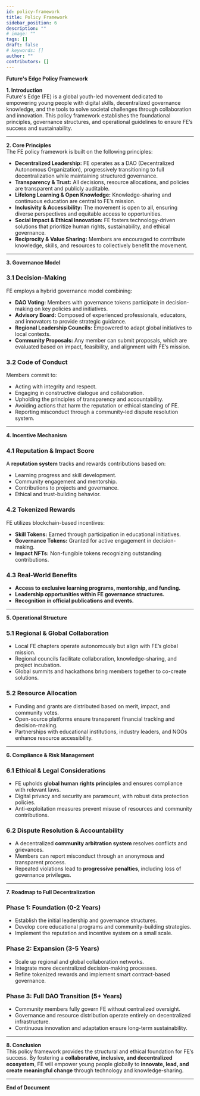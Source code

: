 ```yaml
---
id: policy-framework
title: Policy Framework
sidebar_position: 6
description: ""
# image: ""
tags: []
draft: false
# keywords: []
author: ""
contributors: []
---
```


**Future's Edge Policy Framework**  

**1. Introduction**  
Future's Edge (FE) is a global youth-led movement dedicated to empowering young people with digital skills, decentralized governance knowledge, and the tools to solve societal challenges through collaboration and innovation. This policy framework establishes the foundational principles, governance structures, and operational guidelines to ensure FE’s success and sustainability.

---

**2. Core Principles**  
The FE policy framework is built on the following principles:

- **Decentralized Leadership:** FE operates as a DAO (Decentralized Autonomous Organization), progressively transitioning to full decentralization while maintaining structured governance.
- **Transparency & Trust:** All decisions, resource allocations, and policies are transparent and publicly auditable.
- **Lifelong Learning & Open Knowledge:** Knowledge-sharing and continuous education are central to FE’s mission.
- **Inclusivity & Accessibility:** The movement is open to all, ensuring diverse perspectives and equitable access to opportunities.
- **Social Impact & Ethical Innovation:** FE fosters technology-driven solutions that prioritize human rights, sustainability, and ethical governance.
- **Reciprocity & Value Sharing:** Members are encouraged to contribute knowledge, skills, and resources to collectively benefit the movement.

---

**3. Governance Model**  

### **3.1 Decision-Making**  
FE employs a hybrid governance model combining:
- **DAO Voting:** Members with governance tokens participate in decision-making on key policies and initiatives.
- **Advisory Board:** Composed of experienced professionals, educators, and innovators to provide strategic guidance.
- **Regional Leadership Councils:** Empowered to adapt global initiatives to local contexts.
- **Community Proposals:** Any member can submit proposals, which are evaluated based on impact, feasibility, and alignment with FE’s mission.

### **3.2 Code of Conduct**  
Members commit to:
- Acting with integrity and respect.
- Engaging in constructive dialogue and collaboration.
- Upholding the principles of transparency and accountability.
- Avoiding actions that harm the reputation or ethical standing of FE.
- Reporting misconduct through a community-led dispute resolution system.

---

**4. Incentive Mechanism**  

### **4.1 Reputation & Impact Score**  
A **reputation system** tracks and rewards contributions based on:
- Learning progress and skill development.
- Community engagement and mentorship.
- Contributions to projects and governance.
- Ethical and trust-building behavior.

### **4.2 Tokenized Rewards**  
FE utilizes blockchain-based incentives:
- **Skill Tokens:** Earned through participation in educational initiatives.
- **Governance Tokens:** Granted for active engagement in decision-making.
- **Impact NFTs:** Non-fungible tokens recognizing outstanding contributions.

### **4.3 Real-World Benefits**  
- **Access to exclusive learning programs, mentorship, and funding.**
- **Leadership opportunities within FE governance structures.**
- **Recognition in official publications and events.**

---

**5. Operational Structure**  

### **5.1 Regional & Global Collaboration**  
- Local FE chapters operate autonomously but align with FE’s global mission.
- Regional councils facilitate collaboration, knowledge-sharing, and project incubation.
- Global summits and hackathons bring members together to co-create solutions.

### **5.2 Resource Allocation**  
- Funding and grants are distributed based on merit, impact, and community votes.
- Open-source platforms ensure transparent financial tracking and decision-making.
- Partnerships with educational institutions, industry leaders, and NGOs enhance resource accessibility.

---

**6. Compliance & Risk Management**  

### **6.1 Ethical & Legal Considerations**  
- FE upholds **global human rights principles** and ensures compliance with relevant laws.
- Digital privacy and security are paramount, with robust data protection policies.
- Anti-exploitation measures prevent misuse of resources and community contributions.

### **6.2 Dispute Resolution & Accountability**  
- A decentralized **community arbitration system** resolves conflicts and grievances.
- Members can report misconduct through an anonymous and transparent process.
- Repeated violations lead to **progressive penalties**, including loss of governance privileges.

---

**7. Roadmap to Full Decentralization**  

### **Phase 1: Foundation (0-2 Years)**  
- Establish the initial leadership and governance structures.
- Develop core educational programs and community-building strategies.
- Implement the reputation and incentive system on a small scale.

### **Phase 2: Expansion (3-5 Years)**  
- Scale up regional and global collaboration networks.
- Integrate more decentralized decision-making processes.
- Refine tokenized rewards and implement smart contract-based governance.

### **Phase 3: Full DAO Transition (5+ Years)**  
- Community members fully govern FE without centralized oversight.
- Governance and resource distribution operate entirely on decentralized infrastructure.
- Continuous innovation and adaptation ensure long-term sustainability.

---

**8. Conclusion**  
This policy framework provides the structural and ethical foundation for FE’s success. By fostering a **collaborative, inclusive, and decentralized ecosystem**, FE will empower young people globally to **innovate, lead, and create meaningful change** through technology and knowledge-sharing.

---

**End of Document**

